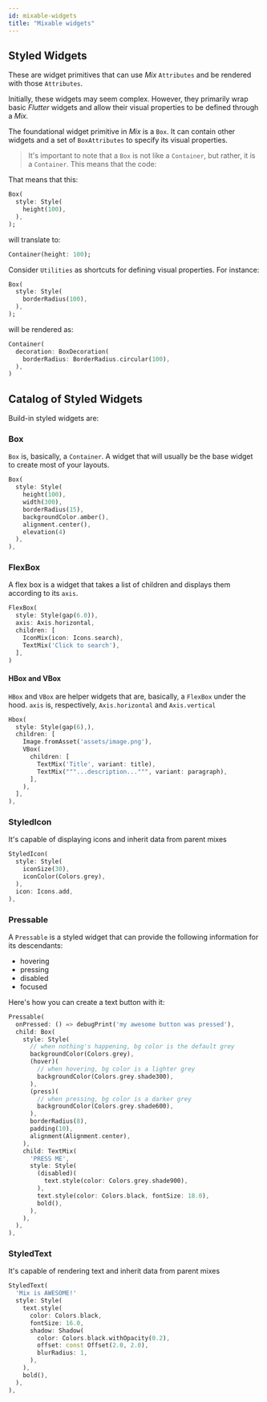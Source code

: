 ```yaml
---
id: mixable-widgets
title: "Mixable widgets"
---
```


## Styled Widgets

These are widget primitives that can use _Mix_ `Attributes` and be rendered with those `Attributes`.

Initially, these widgets may seem complex. However, they primarily wrap basic _Flutter_ widgets and allow their visual properties to be defined through a _Mix._

The foundational widget primitive in _Mix_ is a `Box`. It can contain other widgets and a set of `BoxAttributes` to specify its visual properties.

> It's important to note that a `Box` is not like a `Container`, but rather, it is a `Container`. This means that the code:

That means that this:

```dart
Box(
  style: Style(
    height(100),
  ),
);
```

will translate to:

```dart
Container(height: 100);
```

Consider `Utilities` as shortcuts for defining visual properties. For instance:

```dart
Box(
  style: Style(
    borderRadius(100),
  ),
);
```

will be rendered as:

```dart
Container(
  decoration: BoxDecoration(
    borderRadius: BorderRadius.circular(100),
  ),
)
```

## Catalog of Styled Widgets

Build-in styled widgets are:

### Box

`Box` is, basically, a `Container`. A widget that will usually be the base widget to create most of your layouts.

```dart
Box(
  style: Style(
    height(100),
    width(300),
    borderRadius(15),
    backgroundColor.amber(),
    alignment.center(),
    elevation(4)
  ),
),
```

### FlexBox

A flex box is a widget that takes a list of children and displays them according to its `axis`.

```dart
FlexBox(
  style: Style(gap(6.0)),
  axis: Axis.horizontal,
  children: [
    IconMix(icon: Icons.search),
    TextMix('Click to search'),
  ],
)
```

#### HBox and VBox

`HBox` and `VBox` are helper widgets that are, basically, a `FlexBox` under the hood. `axis` is, respectively, `Axis.horizontal` and `Axis.vertical`

```dart
Hbox(
  style: Style(gap(6),),
  children: [
    Image.fromAsset('assets/image.png'),
    VBox(
      children: [
        TextMix('Title', variant: title),
        TextMix("""...description...""", variant: paragraph),
      ],
    ),
  ],
),
```

### StyledIcon

It's capable of displaying icons and inherit data from parent mixes

```dart
StyledIcon(
  style: Style(
    iconSize(30),
    iconColor(Colors.grey),
  ),
  icon: Icons.add,
),
```

### Pressable

A `Pressable` is a styled widget that can provide the following information for its descendants:

- hovering
- pressing
- disabled
- focused

Here's how you can create a text button with it:

```dart
Pressable(
  onPressed: () => debugPrint('my awesome button was pressed'),
  child: Box(
    style: Style(
      // when nothing's happening, bg color is the default grey
      backgroundColor(Colors.grey),
      (hover)(
        // when hovering, bg color is a lighter grey
        backgroundColor(Colors.grey.shade300),
      ),
      (press)(
        // when pressing, bg color is a darker grey
        backgroundColor(Colors.grey.shade600),
      ),
      borderRadius(8),
      padding(10),
      alignment(Alignment.center),
    ),
    child: TextMix(
      'PRESS ME',
      style: Style(
        (disabled)(
          text.style(color: Colors.grey.shade900),
        ),
        text.style(color: Colors.black, fontSize: 18.0),
        bold(),
      ),
    ),
  ),
),
```

### StyledText

It's capable of rendering text and inherit data from parent mixes

```dart
StyledText(
  'Mix is AWESOME!'
  style: Style(
    text.style(
      color: Colors.black,
      fontSize: 16.0,
      shadow: Shadow(
        color: Colors.black.withOpacity(0.2),
        offset: const Offset(2.0, 2.0),
        blurRadius: 1,
      ),
    ),
    bold(),
  ),
),
```
